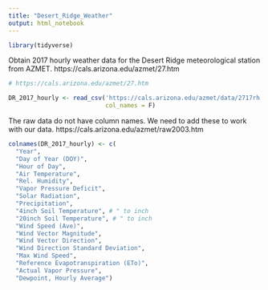 ```yaml
---
title: "Desert_Ridge_Weather"
output: html_notebook
---
```


```r
library(tidyverse)
```

Obtain 2017 hourly weather data for the Desert Ridge meteorological station from AZMET.
https://cals.arizona.edu/azmet/27.htm

```r

# https://cals.arizona.edu/azmet/27.htm

DR_2017_hourly <- read_csv('https://cals.arizona.edu/azmet/data/2717rh.txt',
                           col_names = F)

```


The raw data do not have column names. We need to add these to work with our data.
https://cals.arizona.edu/azmet/raw2003.htm


<!-- Data -->
<!-- Point    Description    -->
<!-- ------------------------------------------------------------------- -->
<!-- 1   A   Year  -->
<!-- 2   B   Day of Year (DOY) -->
<!-- 3   C   Hour of Day -->
<!-- 4   D   Air Temperature -->
<!-- 5   E   Rel. Humidity -->
<!-- 6   F   Vapor Pressure Deficit -->
<!-- 7   G   Solar Radiation -->
<!-- 8   H   Precipitation -->
<!-- 9   I    4" Soil Temperature  ( = 2" prior to 1999 )  -->
<!-- 10   J   20" Soil Temperature  ( = 4" prior to 1999 )  -->
<!-- 11   K   Wind Speed (Ave) -->
<!-- 12   L   Wind Vector Magnitude -->
<!-- 13   M   Wind Vector Direction -->
<!-- 14   N   Wind Direction Standard Deviation -->
<!-- 15   O   Max Wind Speed -->
<!-- 16   P   Reference Evapotranspiration (ETo) - Original AZMET -->
<!-- ------------------------------------------------------------------- -->
<!-- 17   Q   Actual Vapor Pressure       'New' : 2003 to Present -->
<!-- 18   R   Dewpoint, Hourly Average    'New' : 2003 to Present -->


```r

colnames(DR_2017_hourly) <- c(
  "Year", 
  "Day of Year (DOY)",
  "Hour of Day",
  "Air Temperature",
  "Rel. Humidity",
  "Vapor Pressure Deficit",
  "Solar Radiation",
  "Precipitation",
  "4inch Soil Temperature", # " to inch
  "20inch Soil Temperature", # " to inch
  "Wind Speed (Ave)",
  "Wind Vector Magnitude",
  "Wind Vector Direction",
  "Wind Direction Standard Deviation",
  "Max Wind Speed",
  "Reference Evapotranspiration (ETo)",
  "Actual Vapor Pressure",
  "Dewpoint, Hourly Average")

```